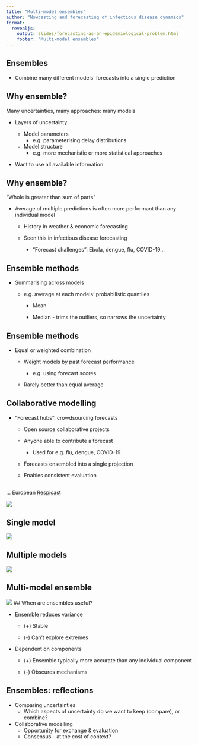 ```yaml
---
title: "Multi-model ensembles"
author: "Nowcasting and forecasting of infectious disease dynamics"
format:
  revealjs:
    output: slides/forecasting-as-an-epidemiological-problem.html
    footer: "Multi-model ensembles"
---
```


## Ensembles

- Combine many different models' forecasts into a single prediction

## Why ensemble?

::: {.fragment .fade-in}
Many uncertainties, many approaches: many models

   - Layers of uncertainty
  
      - Model parameters
        - e.g. parameterising delay distributions
        
      - Model structure
        - e.g. more mechanistic or more statistical approaches
   - Want to use all available information
:::

## Why ensemble?

"Whole is greater than sum of parts"

   - Average of multiple predictions is often more performant than any individual model
   
      - History in weather & economic forecasting
      
      - Seen this in infectious disease forecasting

        - "Forecast challenges": Ebola, dengue, flu, COVID-19...

## Ensemble methods

::: {.fragment .fade-in}

- Summarising across models

  - e.g. average at each models' probabilistic quantiles

     - Mean

     - Median - trims the outliers, so narrows the uncertainty
:::

## Ensemble methods

- Equal or weighted combination

   - Weight models by past forecast performance
   
      - e.g. using forecast scores
      
   - Rarely better than equal average

## Collaborative modelling

- "Forecast hubs": crowdsourcing forecasts

   - Open source collaborative projects 

   - Anyone able to contribute a forecast
      - Used for e.g. flu, dengue, COVID-19 
   
   - Forecasts ensembled into a single projection
   
   - Enables consistent evaluation

##

... European [Respicast](https://respicast.ecdc.europa.eu/)

![](figures/respicast-forecasts.png)

## Single model {.smaller}
![](figures/respicast-single.png)

## Multiple models {.smaller}
![](figures/respicast-multi.png)

## Multi-model ensemble {.smaller}
![](figures/respicast-comparison.png)
## When are ensembles useful?

::: {.fragment .fade-in}

  - Ensemble reduces variance

    - (+) Stable

    - (-) Can't explore extremes
:::

::: {.fragment .fade-in}

  - Dependent on components

    - (+) Ensemble typically more accurate than any individual component

    - (-) Obscures mechanisms
:::

## Ensembles: reflections

   - Comparing uncertainties
      - Which aspects of uncertainty do we want to keep (compare), or combine?
   
   - Collaborative modelling
      - Opportunity for exchange & evaluation
      - Consensus - at the cost of context?
